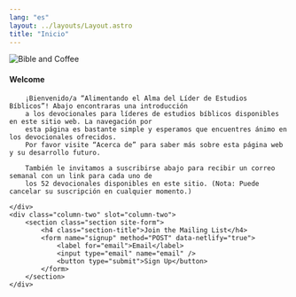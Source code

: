 ```yaml
---
lang: "es"
layout: ../layouts/Layout.astro
title: "Inicio"
---
```



![Bible and Coffee](/bible_and_coffee.jpg)

<Columns>
	<div class="column-one section" slot="column-one">
		<h4 class="section-title">Welcome</h4>

		¡Bienvenido/a “Alimentando el Alma del Líder de Estudios Bíblicos”! Abajo encontraras una introducción 
		a los devocionales para líderes de estudios bíblicos disponibles en este sitio web. La navegación por 
		esta página es bastante simple y esperamos que encuentres ánimo en los devocionales ofrecidos. 
		Por favor visite “Acerca de” para saber más sobre esta página web y su desarrollo futuro.

		También le invitamos a suscribirse abajo para recibir un correo semanal con un link para cada uno de 
		los 52 devocionales disponibles en este sitio. (Nota: Puede cancelar su suscripción en cualquier momento.)

	</div>
	<div class="column-two" slot="column-two">
		<section class="section site-form">
			<h4 class="section-title">Join the Mailing List</h4>
			<form name="signup" method="POST" data-netlify="true">
				<label for="email">Email</label>
				<input type="email" name="email" />
				<button type="submit">Sign Up</button>
			</form>
		</section>
	</div>
</Columns>